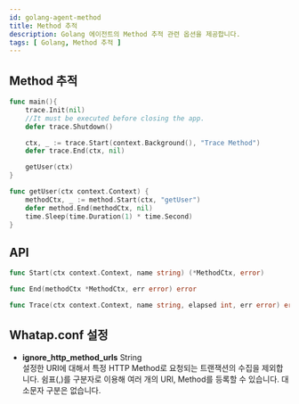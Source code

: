 ```yaml
---
id: golang-agent-method
title: Method 추적
description: Golang 에이전트의 Method 추적 관련 옵션을 제공합니다.
tags: [ Golang, Method 추적 ]
---
```


## Method 추적

```go title='GO'
func main(){
    trace.Init(nil)
    //It must be executed before closing the app.
    defer trace.Shutdown()

    ctx, _ := trace.Start(context.Background(), "Trace Method")
    defer trace.End(ctx, nil)

    getUser(ctx)
}

func getUser(ctx context.Context) {
    methodCtx, _ := method.Start(ctx, "getUser")
    defer method.End(methodCtx, nil)
    time.Sleep(time.Duration(1) * time.Second)
}
```

## API

```go title='GO'
func Start(ctx context.Context, name string) (*MethodCtx, error)

func End(methodCtx *MethodCtx, err error) error

func Trace(ctx context.Context, name string, elapsed int, err error) error
```

## Whatap.conf 설정

* **ignore_http_method_urls** <span class='type'>String</span><br/>
설정한 URI에 대해서 특정 HTTP Method로 요청되는 트랜잭션의 수집을 제외합니다. 쉼표(,)를 구분자로 이용해 여러 개의 URI, Method를 등록할 수 있습니다. 대소문자 구분은 없습니다.